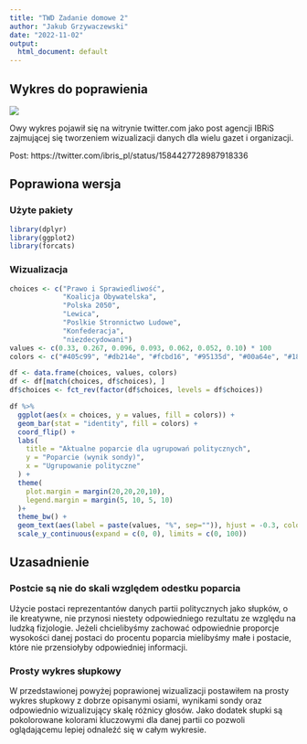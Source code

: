 ```yaml
---
title: "TWD Zadanie domowe 2"
author: "Jakub Grzywaczewski"
date: "2022-11-02"
output:
  html_document: default
---
```


## Wykres do poprawienia
![](https://pbs.twimg.com/media/Ff0DT1CXEAIOFI0?format=jpg&name=large)

Owy wykres pojawił się na witrynie twitter.com jako post agencji IBRiS zajmującej się tworzeniem wizualizacji danych dla wielu gazet i organizacji.

Post: https://twitter.com/ibris_pl/status/1584427728987918336

## Poprawiona wersja

### Użyte pakiety
```r
library(dplyr)
library(ggplot2)
library(forcats)
```
### Wizualizacja
```r
choices <- c("Prawo i Sprawiedliwość", 
             "Koalicja Obywatelska",
             "Polska 2050",
             "Lewica",
             "Poslkie Stronnictwo Ludowe",
             "Konfederacja",
             "niezdecydowani")
values <- c(0.33, 0.267, 0.096, 0.093, 0.062, 0.052, 0.10) * 100
colors <- c("#405c99", "#db214e", "#fcbd16", "#95135d", "#00a64e", "#18304e", "#f0ac66")

df <- data.frame(choices, values, colors)
df <- df[match(choices, df$choices), ]
df$choices <- fct_rev(factor(df$choices, levels = df$choices))

df %>% 
  ggplot(aes(x = choices, y = values, fill = colors)) +
  geom_bar(stat = "identity", fill = colors) +
  coord_flip() +
  labs(
    title = "Aktualne poparcie dla ugrupowań politycznych",
    y = "Poparcie (wynik sondy)",
    x = "Ugrupowanie polityczne"
  ) +
  theme(
    plot.margin = margin(20,20,20,10),
    legend.margin = margin(5, 10, 5, 10)
  )+
  theme_bw() +
  geom_text(aes(label = paste(values, "%", sep="")), hjust = -0.3, colour = "black") +
  scale_y_continuous(expand = c(0, 0), limits = c(0, 100)) 
```

## Uzasadnienie

### Postcie są nie do skali względem odestku poparcia

Użycie postaci reprezentantów danych partii politycznych jako słupków, o ile kreatywne, nie przynosi niestety odpowiedniego rezultatu ze względu na ludzką fizjologie. Jeżeli chcielibyśmy zachować odpowiednie proporcje wysokości danej postaci do procentu poparcia mielibyśmy małe i postacie, które nie przensiołyby odpowiedniej informacji.

### Prosty wykres słupkowy

W przedstawionej powyżej poprawionej wizualizacji postawiłem na prosty wykres słupkowy z dobrze opisanymi osiami, wynikami sondy oraz odpowiednio wizualizujący skalę różnicy głosów. Jako dodatek słupki są pokolorowane kolorami kluczowymi dla danej partii co pozwoli oglądającemu lepiej odnaleźć się w całym wykresie.
